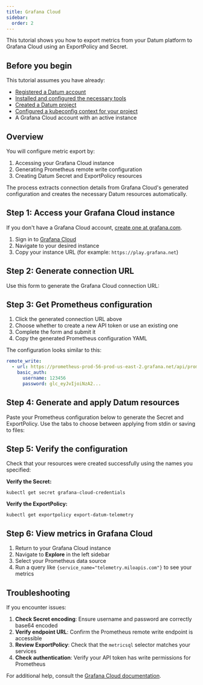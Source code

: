 ```yaml
---
title: Grafana Cloud
sidebar:
  order: 2
---
```



This tutorial shows you how to export metrics from your Datum platform to
Grafana Cloud using an ExportPolicy and Secret.

## Before you begin

This tutorial assumes you have already:

- [Registered a Datum account](/docs/get-started/)
- [Installed and configured the necessary tools](/docs/tasks/tools/)
- [Created a Datum project](/docs/tasks/create-project/)
- [Configured a kubeconfig context for your project](/docs/tasks/create-project#add-a-kubeconfig-context-for-your-project/)
- A Grafana Cloud account with an active instance

## Overview

You will configure metric export by:

1. Accessing your Grafana Cloud instance
2. Generating Prometheus remote write configuration
3. Creating Datum Secret and ExportPolicy resources

The process extracts connection details from Grafana Cloud's generated
configuration and creates the necessary Datum resources automatically.

## Step 1: Access your Grafana Cloud instance

If you don't have a Grafana Cloud account,
<a href="https://grafana.com/" target="_blank">create one at grafana.com</a>.

1. Sign in to <a href="https://grafana.com/auth/sign-up/" target="_blank">Grafana Cloud</a>
2. Navigate to your desired instance
3. Copy your instance URL (for example: `https://play.grafana.net`)

## Step 2: Generate connection URL

Use this form to generate the Grafana Cloud connection URL:

<GrafanaUrlGenerator />

## Step 3: Get Prometheus configuration

1. Click the generated connection URL above
2. Choose whether to create a new API token or use an existing one
3. Complete the form and submit it
4. Copy the generated Prometheus configuration YAML

The configuration looks similar to this:

```yaml
remote_write:
  - url: https://prometheus-prod-56-prod-us-east-2.grafana.net/api/prom/push
    basic_auth:
      username: 123456
      password: glc_eyJvIjoiNzA2...
```

## Step 4: Generate and apply Datum resources

Paste your Prometheus configuration below to generate the Secret and
ExportPolicy. Use the tabs to choose between applying from stdin or saving to
files:

<GrafanaResourceGenerator />

## Step 5: Verify the configuration

Check that your resources were created successfully using the names you specified:

**Verify the Secret:**

```shell
kubectl get secret grafana-cloud-credentials
```

**Verify the ExportPolicy:**

```shell
kubectl get exportpolicy export-datum-telemetry
```

## Step 6: View metrics in Grafana Cloud

1. Return to your Grafana Cloud instance
2. Navigate to **Explore** in the left sidebar
3. Select your Prometheus data source
4. Run a query like `{service_name="telemetry.miloapis.com"}` to see your metrics

## Troubleshooting

If you encounter issues:

1. **Check Secret encoding**: Ensure username and password are correctly base64
   encoded
2. **Verify endpoint URL**: Confirm the Prometheus remote write endpoint is
   accessible
3. **Review ExportPolicy**: Check that the `metricsql` selector matches your
   services
4. **Check authentication**: Verify your API token has write permissions for
   Prometheus

For additional help, consult the [Grafana Cloud documentation](https://grafana.com/docs/grafana-cloud/).

